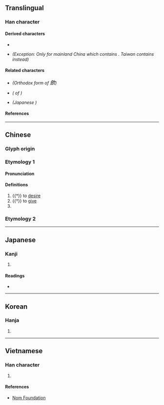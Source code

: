 {{also|斂|敛|㰸}}
{{character info}}
==Translingual==

===Han character===
{{Han char|rn=76|rad=欠|as=13|sn=17|four=87882|canj=OONO|ids=⿰僉欠}}

====Derived characters====
* {{l|mul|[[𡄥]], [[𡾴]], [[𢹦]], [[㶑]], [[𨰇]], [[蘝]], [[𣌋]], [[𤼏]], [[𪩪]], [[籨]], [[𤒡]]}}
* {{l|mul|[[𢌃]]}} ''(Exception: Only for mainland China {{w|GB 18030|character form}} which contains {{l|mul|⿸[[广]][[歛]]}}. Taiwan {{w|zh:中文標準交換碼|character form}} contains {{l|mul|⿰[[㢛]][[欠]]}} instead)''

====Related characters====
* {{l|mul|[[斂]]}} ''(Orthodox form of <big>歛</big>)''
* {{l|mul|[[敛]]}} ''({{w|Simplified form}} of {{l|mul|斂}})''
* {{l|mul|[[㰸]]}} ''(Japanese {{w|extended shinjitai}})''

====References====
{{Han ref|kx=0572.230|dkj=16210|dj=0960.210|hdz=32152.120|uh=6B5B}}

----

==Chinese==

===Glyph origin===
{{Han etym}}

===Etymology 1===
{{zh-forms}}

====Pronunciation====
{{zh-pron
|m=hān
|mc=y
|oc=y
|ma=
|cat=v
}}

====Definitions====
{{zh-hanzi}}

# {{†}} to [[desire]]
# {{†}} to [[give]]
# {{zh-alt-form|𧵊}}

===Etymology 2===
{{zh-see|斂|vt}}

----

==Japanese==

===Kanji===
{{ja-kanji|grade=|rs=欠13}}

# {{rfdef|ja|sort=欠13}}

====Readings====
* {{ja-readings|on=[[かん]] (kan), [[けん]] (ken)|kun=[[のぞむ]] (nozomu), [[あたえる]] (ataeru)}}

----

==Korean==

===Hanja===
{{ko-hanja|hangeul=검|eumhun=|rv=geom|mr=kŏm|y=kem}}

# {{rfdef|ko|sort=欠13}}

----

==Vietnamese==

===Han character===
{{vi-readings|rs=欠13|reading=liễm, lém, lẹm, liệm, lẻm, lượm}}

# {{rfdef|vi|sort=欠13}}

====References====
* [http://nomfoundation.org/common/nom_details.php?codepoint=6B5B Nom Foundation]
